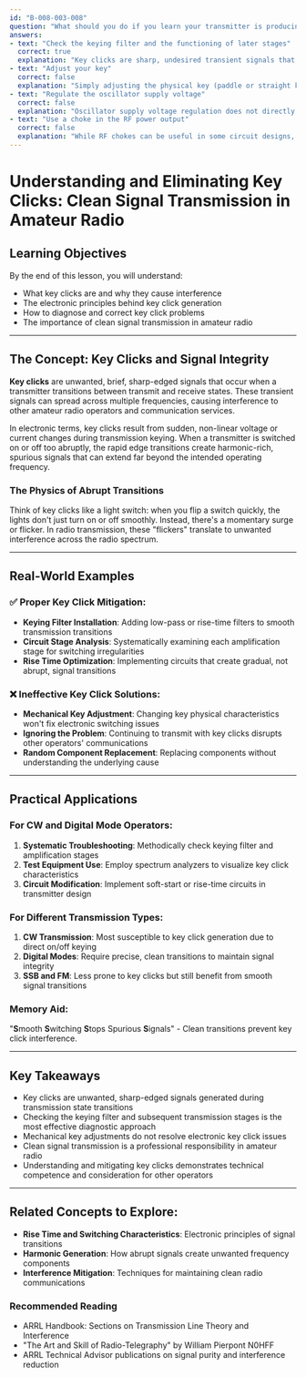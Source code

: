 ```yaml
---
id: "B-008-003-008"
question: "What should you do if you learn your transmitter is producing key clicks?"
answers:
- text: "Check the keying filter and the functioning of later stages"
  correct: true
  explanation: "Key clicks are sharp, undesired transient signals that occur when a transmitter is keyed on and off, typically caused by abrupt voltage or current changes in the transmitter's keying circuit. By checking the keying filter and examining the functioning of later transmission stages, an operator can identify and correct the root cause of these unwanted interference-generating signals, ensuring clean, professional transmission."
- text: "Adjust your key"
  correct: false
  explanation: "Simply adjusting the physical key (paddle or straight key) will not resolve key click problems, which are fundamentally an electronic circuit issue related to how the transmitter transitions between transmission and receive states. The problem lies in the transmitter's electronic switching characteristics, not the mechanical key itself."
- text: "Regulate the oscillator supply voltage"
  correct: false
  explanation: "Oscillator supply voltage regulation does not directly address key click generation. While stable voltage is important for frequency stability, key clicks are primarily a result of abrupt switching transitions in the transmitter's keying and power amplifier stages, not oscillator voltage fluctuations."
- text: "Use a choke in the RF power output"
  correct: false
  explanation: "While RF chokes can be useful in some circuit designs, placing a choke in the RF power output stage will not resolve key click issues. Key clicks are generated during the keying process, before the signal reaches the power output stage, and require filtering and smoothing in the keying and early amplification circuits."
---
```


# Understanding and Eliminating Key Clicks: Clean Signal Transmission in Amateur Radio

## Learning Objectives
By the end of this lesson, you will understand:
- What key clicks are and why they cause interference
- The electronic principles behind key click generation
- How to diagnose and correct key click problems
- The importance of clean signal transmission in amateur radio

---

## The Concept: Key Clicks and Signal Integrity

**Key clicks** are unwanted, brief, sharp-edged signals that occur when a transmitter transitions between transmit and receive states. These transient signals can spread across multiple frequencies, causing interference to other amateur radio operators and communication services.

In electronic terms, key clicks result from sudden, non-linear voltage or current changes during transmission keying. When a transmitter is switched on or off too abruptly, the rapid edge transitions create harmonic-rich, spurious signals that can extend far beyond the intended operating frequency.

### The Physics of Abrupt Transitions

Think of key clicks like a light switch: when you flip a switch quickly, the lights don't just turn on or off smoothly. Instead, there's a momentary surge or flicker. In radio transmission, these "flickers" translate to unwanted interference across the radio spectrum.

---

## Real-World Examples

### ✅ Proper Key Click Mitigation:
- **Keying Filter Installation**: Adding low-pass or rise-time filters to smooth transmission transitions
- **Circuit Stage Analysis**: Systematically examining each amplification stage for switching irregularities
- **Rise Time Optimization**: Implementing circuits that create gradual, not abrupt, signal transitions

### ❌ Ineffective Key Click Solutions:
- **Mechanical Key Adjustment**: Changing key physical characteristics won't fix electronic switching issues
- **Ignoring the Problem**: Continuing to transmit with key clicks disrupts other operators' communications
- **Random Component Replacement**: Replacing components without understanding the underlying cause

---

## Practical Applications

### For CW and Digital Mode Operators:
1. **Systematic Troubleshooting**: Methodically check keying filter and amplification stages
2. **Test Equipment Use**: Employ spectrum analyzers to visualize key click characteristics
3. **Circuit Modification**: Implement soft-start or rise-time circuits in transmitter design

### For Different Transmission Types:
1. **CW Transmission**: Most susceptible to key click generation due to direct on/off keying
2. **Digital Modes**: Require precise, clean transitions to maintain signal integrity
3. **SSB and FM**: Less prone to key clicks but still benefit from smooth signal transitions

### Memory Aid:
"**S**mooth **S**witching **S**tops Spurious **S**ignals" - Clean transitions prevent key click interference.

---

## Key Takeaways

- Key clicks are unwanted, sharp-edged signals generated during transmission state transitions
- Checking the keying filter and subsequent transmission stages is the most effective diagnostic approach
- Mechanical key adjustments do not resolve electronic key click issues
- Clean signal transmission is a professional responsibility in amateur radio
- Understanding and mitigating key clicks demonstrates technical competence and consideration for other operators

---

## Related Concepts to Explore:
- **Rise Time and Switching Characteristics**: Electronic principles of signal transitions
- **Harmonic Generation**: How abrupt signals create unwanted frequency components
- **Interference Mitigation**: Techniques for maintaining clean radio communications

### Recommended Reading
- ARRL Handbook: Sections on Transmission Line Theory and Interference
- "The Art and Skill of Radio-Telegraphy" by William Pierpont N0HFF
- ARRL Technical Advisor publications on signal purity and interference reduction